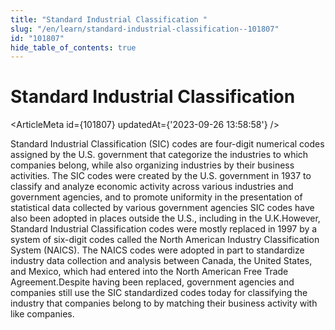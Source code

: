 ```yaml
---
title: "Standard Industrial Classification "
slug: "/en/learn/standard-industrial-classification--101807"
id: "101807"
hide_table_of_contents: true
---
```



# Standard Industrial Classification 

<ArticleMeta id={101807} updatedAt={'2023-09-26 13:58:58'} />
<div className='border-solid border-b border-t-0 my-4 border-[var(--ifm-color-gray-300)]' />

Standard Industrial Classification (SIC) codes are four-digit numerical codes assigned by the U.S. government that categorize the industries to which companies belong, while also organizing industries by their business activities. The SIC codes were created by the U.S. government in 1937 to classify and analyze economic activity across various industries and government agencies, and to promote uniformity in the presentation of statistical data collected by various government agencies SIC codes have also been adopted in places outside the U.S., including in the U.K.However, Standard Industrial Classification codes were mostly replaced in 1997 by a system of six-digit codes called the North American Industry Classification System (NAICS). The NAICS codes were adopted in part to standardize industry data collection and analysis between Canada, the United States, and Mexico, which had entered into the North American Free Trade Agreement.Despite having been replaced, government agencies and companies still use the SIC standardized codes today for classifying the industry that companies belong to by matching their business activity with like companies.
